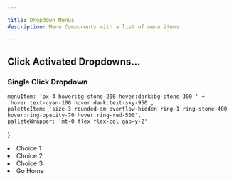 ```yaml
---

title: Dropdown Menus
description: Menu Components with a list of menu items

---
```


## Click Activated Dropdowns...

### Single Click Dropdown



	menuItem: 'px-4 hover:bg-stone-200 hover:dark:bg-stone-300 ' +
	'hover:text-cyan-100 hover:dark:text-sky-950',
	paletteItem: 'size-3 rounded-sm overflow-hidden ring-1 ring-stone-400 hover:ring-opacity-70 hover:ring-red-500',
	palleteWrapper: 'mt-0 flex flex-col gap-y-2'
}


<DropdownMenu id={menuId} caption="Click Me" duration="300ms" moveOver="-5, -7">
   <li class={tw.menuItem} script={hs}>Choice 1</li>
   <li class={tw.menuItem} script={hs}>Choice 2</li>
   <li class={tw.menuItem} script={hs}>Choice 3</li>
   <li class={tw.menuItem} script="on click trigger closeDropdown then settle then go to url '/' ">Go Home</li>
</DropdownMenu>



<DropdownMenu id='palette-menu-1' caption="Colors" duration="300ms">
  <div class="grid grid-cols-12 align-items-start gap-2 px-4">
    <div class={tw.palleteWrapper} >
			<span class={tw.paletteItem + ' bg-slate-50'} title='slate-50 (#f8fafc)'></span>
			<span class={tw.paletteItem + ' bg-slate-100'} title='slate-100 (#f1f5f9)'></span>
			<span class={tw.paletteItem + ' bg-slate-200'} title='slate-200 (#e2e8f0)'></span>
			<span class={tw.paletteItem + ' bg-slate-300'} title='slate-300 (#cbd5e1)'></span>
			<span class={tw.paletteItem + ' bg-slate-400'} title='slate-400 (#94a3b8)'></span>
			<span class={tw.paletteItem + ' bg-slate-500'} title='slate-500 (#64748b)'></span>
			<span class={tw.paletteItem + ' bg-slate-600'} title='slate-600 (#475569)'></span>
			<span class={tw.paletteItem + ' bg-slate-700'} title='slate-700 (#334155)'></span>
			<span class={tw.paletteItem + ' bg-slate-800'} title='slate-800 (#1e293b)'></span>
			<span class={tw.paletteItem + ' bg-slate-900'} title='slate-900 (#0f172a)'></span>
			<span class={tw.paletteItem + ' bg-slate-950'} title='slate-950 (#020617)'></span>
		</div>
    <div class={tw.palleteWrapper} style="margin-top: 0;">
			<span class={tw.paletteItem + ' bg-gray-50'} title='gray-50 (#f9fafb)'></span>
			<span class={tw.paletteItem + ' bg-gray-100'} title='gray-100 (#f3f4f6)'></span>
			<span class={tw.paletteItem + ' bg-gray-200'} title='gray-200 (#e5e7eb)'></span>
			<span class={tw.paletteItem + ' bg-gray-300'} title='gray-300 (#d1d5db)'></span>
			<span class={tw.paletteItem + ' bg-gray-400'} title='gray-400 (#9ca3af)'></span>
			<span class={tw.paletteItem + ' bg-gray-500'} title='gray-500 (#6b7280)'></span>
			<span class={tw.paletteItem + ' bg-gray-600'} title='gray-600 (#4b5563)'></span>
			<span class={tw.paletteItem + ' bg-gray-700'} title='gray-700 (#374151)'></span>
			<span class={tw.paletteItem + ' bg-gray-800'} title='gray-800 (#1f2937)'></span>
			<span class={tw.paletteItem + ' bg-gray-900'} title='gray-900 (#111827)'></span>
			<span class={tw.paletteItem + ' bg-gray-950'} title='gray-950 (#030712)'></span>
		</div>
    <div class={tw.palleteWrapper} style="margin-top: 0;">
			<span class={tw.paletteItem + ' bg-zinc-50'} title='zinc-50 (#fafafa)'></span>
			<span class={tw.paletteItem + ' bg-zinc-100'} title='zinc-100 (#f4f4f5)'></span>
			<span class={tw.paletteItem + ' bg-zinc-200'} title='zinc-200 (#e4e4e7)'></span>
			<span class={tw.paletteItem + ' bg-zinc-300'} title='zinc-300 (#d4d4d8)'></span>
			<span class={tw.paletteItem + ' bg-zinc-400'} title='zinc-400 (#a1a1aa)'></span>
			<span class={tw.paletteItem + ' bg-zinc-500'} title='zinc-500 (#71717a)'></span>
			<span class={tw.paletteItem + ' bg-zinc-600'} title='zinc-600 (#52525b)'></span>
			<span class={tw.paletteItem + ' bg-zinc-700'} title='zinc-700 (#3f3f46)'></span>
			<span class={tw.paletteItem + ' bg-zinc-800'} title='zinc-800 (#27272a)'></span>
			<span class={tw.paletteItem + ' bg-zinc-900'} title='zinc-900 (#18181b)'></span>
			<span class={tw.paletteItem + ' bg-zinc-950'} title='zinc-950 (#09090b)'></span>
		</div>
    <div class={tw.palleteWrapper} style="margin-top: 0;">
			<span class={tw.paletteItem + ' bg-neutral-50'} title='neutral-50 (#fafafa)'></span>
			<span class={tw.paletteItem + ' bg-neutral-100'} title='neutral-100 (#f5f5f5)'></span>
			<span class={tw.paletteItem + ' bg-neutral-200'} title='neutral-200 (#e5e5e5)'></span>
			<span class={tw.paletteItem + ' bg-neutral-300'} title='neutral-300 (#d4d4d4)'></span>
			<span class={tw.paletteItem + ' bg-neutral-400'} title='neutral-400 (#a3a3a3)'></span>
			<span class={tw.paletteItem + ' bg-neutral-500'} title='neutral-500 (#737373)'></span>
			<span class={tw.paletteItem + ' bg-neutral-600'} title='neutral-600 (#525252)'></span>
			<span class={tw.paletteItem + ' bg-neutral-700'} title='neutral-700 (#404040)'></span>
			<span class={tw.paletteItem + ' bg-neutral-800'} title='neutral-800 (#262626)'></span>
			<span class={tw.paletteItem + ' bg-neutral-900'} title='neutral-900 (#171717)'></span>
			<span class={tw.paletteItem + ' bg-neutral-950'} title='neutral-950 (#0a0a0a)'></span>
		</div>
		<div class={tw.palleteWrapper} style="margin-top: 0;">
			<span class={tw.paletteItem + ' bg-stone-50'} title='stone-50 (#fafaf9)'></span>
			<span class={tw.paletteItem + ' bg-stone-100'} title='stone-100 (#f5f5f4)'></span>
			<span class={tw.paletteItem + ' bg-stone-200'} title='stone-200 (#e7e5e4)'></span>
			<span class={tw.paletteItem + ' bg-stone-300'} title='stone-300 (#d6d3d1)'></span>
			<span class={tw.paletteItem + ' bg-stone-400'} title='stone-400 (#a8a29e)'></span>
			<span class={tw.paletteItem + ' bg-stone-500'} title='stone-500 (#78716c)'></span>
			<span class={tw.paletteItem + ' bg-stone-600'} title='stone-600 (#57534e)'></span>
			<span class={tw.paletteItem + ' bg-stone-700'} title='stone-700 (#44403c)'></span>
			<span class={tw.paletteItem + ' bg-stone-800'} title='stone-800 (#292524)'></span>
			<span class={tw.paletteItem + ' bg-stone-900'} title='stone-900 (#1c1917)'></span>
			<span class={tw.paletteItem + ' bg-stone-950'} title='stone-950 (#0c0a09)'></span>
		</div>
		<div class={tw.palleteWrapper} style="margin-top: 0;">
			<span class={tw.paletteItem + ' bg-red-50'} title='red-50 (#f3f2f2)'></span>
			<span class={tw.paletteItem + ' bg-red-100'} title='red-100 (#fee2e2)'></span>
			<span class={tw.paletteItem + ' bg-red-200'} title='red-200 (#fecaca)'></span>
			<span class={tw.paletteItem + ' bg-red-300'} title='red-300 (#fca5a5)'></span>
			<span class={tw.paletteItem + ' bg-red-400'} title='red-400 (#f87171)'></span>
			<span class={tw.paletteItem + ' bg-red-500'} title='red-500 (#ef4444)'></span>
			<span class={tw.paletteItem + ' bg-red-600'} title='red-600 (#dc2626)'></span>
			<span class={tw.paletteItem + ' bg-red-700'} title='red-700 (#b91c1c)'></span>
			<span class={tw.paletteItem + ' bg-red-800'} title='red-800 (#991b1b)'></span>
			<span class={tw.paletteItem + ' bg-red-900'} title='red-900 (#7f1d1d)'></span>
			<span class={tw.paletteItem + ' bg-red-950'} title='red-950 (#450a0a)'></span>
		</div>
		<div class={tw.palleteWrapper} style="margin-top: 0;">
			<span class={tw.paletteItem + ' bg-orange-50'} title='orange-50 (#fff7ed)'></span>
			<span class={tw.paletteItem + ' bg-orange-100'} title='orange-100 (#ffedd5)'></span>
			<span class={tw.paletteItem + ' bg-orange-200'} title='orange-200 (#fed7aa)'></span>
			<span class={tw.paletteItem + ' bg-orange-300'} title='orange-300 (#fdba74)'></span>
			<span class={tw.paletteItem + ' bg-orange-400'} title='orange-400 (#fb923c)'></span>
			<span class={tw.paletteItem + ' bg-orange-500'} title='orange-500 (#f97316)'></span>
			<span class={tw.paletteItem + ' bg-orange-600'} title='orange-600 (#ea580c)'></span>
			<span class={tw.paletteItem + ' bg-orange-700'} title='orange-700 (#c2410c)'></span>
			<span class={tw.paletteItem + ' bg-orange-800'} title='orange-800 (#9a3412)'></span>
			<span class={tw.paletteItem + ' bg-orange-900'} title='orange-900 (#7c2d12)'></span>
			<span class={tw.paletteItem + ' bg-orange-950'} title='orange-950 (#431407)'></span>
		</div>
		<div class={tw.palleteWrapper} style="margin-top: 0;">
			<span class={tw.paletteItem + ' bg-amber-50'} title='amber-50 (#fffbeb)'></span>
			<span class={tw.paletteItem + ' bg-amber-100'} title='amber-100 (#fef3c7)'></span>
			<span class={tw.paletteItem + ' bg-amber-200'} title='amber-200 (#fd368a)'></span>
			<span class={tw.paletteItem + ' bg-amber-300'} title='amber-300 (#fcd34d)'></span>
			<span class={tw.paletteItem + ' bg-amber-400'} title='amber-400 (#fbbf24)'></span>
			<span class={tw.paletteItem + ' bg-amber-500'} title='amber-500 (#f59e0b)'></span>
			<span class={tw.paletteItem + ' bg-amber-600'} title='amber-600 (#d97706)'></span>
			<span class={tw.paletteItem + ' bg-amber-700'} title='amber-700 (#b45309)'></span>
			<span class={tw.paletteItem + ' bg-amber-800'} title='amber-800 (#92400e)'></span>
			<span class={tw.paletteItem + ' bg-amber-900'} title='amber-900 (#78350f)'></span>
			<span class={tw.paletteItem + ' bg-amber-950'} title='amber-950 (#451a03)'></span>
		</div>
		<div class={tw.palleteWrapper} style="margin-top: 0;">
			<span class={tw.paletteItem + ' bg-yellow-50'} title='yellow-50 (#fefce8)'></span>
			<span class={tw.paletteItem + ' bg-yellow-100'} title='yellow-100 (#fef9c3)'></span>
			<span class={tw.paletteItem + ' bg-yellow-200'} title='yellow-200 (#fef08a)'></span>
			<span class={tw.paletteItem + ' bg-yellow-300'} title='yellow-300 (#fde047)'></span>
			<span class={tw.paletteItem + ' bg-yellow-400'} title='yellow-400 (#facc15)'></span>
			<span class={tw.paletteItem + ' bg-yellow-500'} title='yellow-500 (#eab308)'></span>
			<span class={tw.paletteItem + ' bg-yellow-600'} title='yellow-600 (#ca8a04)'></span>
			<span class={tw.paletteItem + ' bg-yellow-700'} title='yellow-700 (#a16207)'></span>
			<span class={tw.paletteItem + ' bg-yellow-800'} title='yellow-800 (#854d0e)'></span>
			<span class={tw.paletteItem + ' bg-yellow-900'} title='yellow-900 (#713f12)'></span>
			<span class={tw.paletteItem + ' bg-yellow-950'} title='yellow-950 (#422006)'></span>
		</div>
		<div class={tw.palleteWrapper} style="margin-top: 0;">
			<span class={tw.paletteItem + ' bg-lime-50'} title='lime-50 (#f7fee7)'></span>
			<span class={tw.paletteItem + ' bg-lime-100'} title='lime-100 (#ecfccb)'></span>
			<span class={tw.paletteItem + ' bg-lime-200'} title='lime-200 (#d9f99d)'></span>
			<span class={tw.paletteItem + ' bg-lime-300'} title='lime-300 (#bef264)'></span>
			<span class={tw.paletteItem + ' bg-lime-400'} title='lime-400 (#a3e635)'></span>
			<span class={tw.paletteItem + ' bg-lime-500'} title='lime-500 (#84cc16)'></span>
			<span class={tw.paletteItem + ' bg-lime-600'} title='lime-600 (#65a30d)'></span>
			<span class={tw.paletteItem + ' bg-lime-700'} title='lime-700 (#4d7c0f)'></span>
			<span class={tw.paletteItem + ' bg-lime-800'} title='lime-800 (#3f6212)'></span>
			<span class={tw.paletteItem + ' bg-lime-900'} title='lime-900 (#365214)'></span>
			<span class={tw.paletteItem + ' bg-lime-950'} title='lime-950 (#1a2e05)'></span>
		</div>
		<div class={tw.palleteWrapper} style="margin-top: 0;">
			<span class={tw.paletteItem + ' bg-green-50'} title='green-50 (#f0fdf4)'></span>
			<span class={tw.paletteItem + ' bg-green-100'} title='green-100 (#dcfce7)'></span>
			<span class={tw.paletteItem + ' bg-green-200'} title='green-200 (#bbf7d0)'></span>
			<span class={tw.paletteItem + ' bg-green-300'} title='green-300 (#86efac)'></span>
			<span class={tw.paletteItem + ' bg-green-400'} title='green-400 (#4ade80)'></span>
			<span class={tw.paletteItem + ' bg-green-500'} title='green-500 (#22c55e)'></span>
			<span class={tw.paletteItem + ' bg-green-600'} title='green-600 (#16a34a)'></span>
			<span class={tw.paletteItem + ' bg-green-700'} title='green-700 (#15803d)'></span>
			<span class={tw.paletteItem + ' bg-green-800'} title='green-800 (#166534)'></span>
			<span class={tw.paletteItem + ' bg-green-900'} title='green-900 (#14532d)'></span>
			<span class={tw.paletteItem + ' bg-green-950'} title='green-950 (#052e16)'></span>
		</div>

  </div>
</DropdownMenu>





